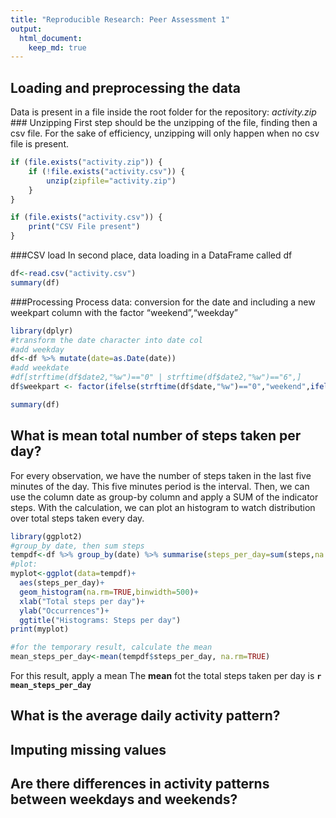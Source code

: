 ```yaml
---
title: "Reproducible Research: Peer Assessment 1"
output: 
  html_document:
    keep_md: true
---
```



## Loading and preprocessing the data
Data is present in a file inside the root folder for the repository: 
*activity.zip*
### Unzipping
First step should be the unzipping of the file, finding then a csv file. For the
sake of efficiency, unzipping will only happen when no csv file is present.
```r
if (file.exists("activity.zip")) {
    if (!file.exists("activity.csv")) {
        unzip(zipfile="activity.zip")
    }
}

if (file.exists("activity.csv")) {
    print("CSV File present")    
}
```

###CSV load
In second place, data loading in a DataFrame called df
```r
df<-read.csv("activity.csv")
summary(df)
```

###Processing
Process data: conversion for the date and including a new weekpart column with
the factor "weekend","weekday"
```r
library(dplyr)
#transform the date character into date col
#add weekday
df<-df %>% mutate(date=as.Date(date))
#add weekdate
#df[strftime(df$date2,"%w")=="0" | strftime(df$date2,"%w")=="6",]
df$weekpart <- factor(ifelse(strftime(df$date,"%w")=="0","weekend",ifelse(strftime(df$date,"%w")=="6","weekend","weekday")))

summary(df)
```


## What is mean total number of steps taken per day?
For every observation, we have the number of steps taken in the last five 
minutes of the day. This five minutes period is the interval. 
Then, we can use
the column date as group-by column and apply a SUM of the indicator steps.
With the calculation, we can plot an histogram to watch distribution over total
steps taken every day.
```r
library(ggplot2)
#group_by date, then sum steps
tempdf<-df %>% group_by(date) %>% summarise(steps_per_day=sum(steps,na.rm=TRUE),.groups="drop")
#plot:
myplot<-ggplot(data=tempdf)+
  aes(steps_per_day)+
  geom_histogram(na.rm=TRUE,binwidth=500)+
  xlab("Total steps per day")+
  ylab("Occurrences")+
  ggtitle("Histograms: Steps per day")
print(myplot)

#for the temporary result, calculate the mean
mean_steps_per_day<-mean(tempdf$steps_per_day, na.rm=TRUE)
```
For this result, apply a mean
The **mean** fot the total steps taken per day is **`r mean_steps_per_day`**


## What is the average daily activity pattern?



## Imputing missing values



## Are there differences in activity patterns between weekdays and weekends?
